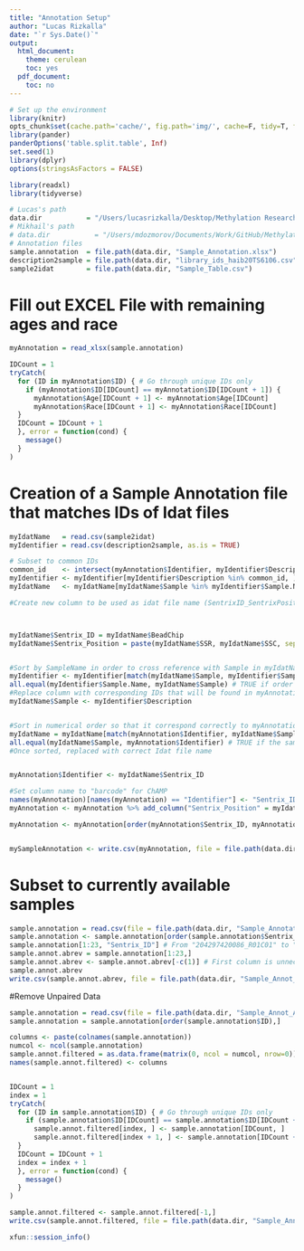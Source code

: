 ```yaml
---
title: "Annotation Setup"
author: "Lucas Rizkalla"
date: "`r Sys.Date()`"
output:
  html_document:
    theme: cerulean
    toc: yes
  pdf_document:
    toc: no
---
```


```r
# Set up the environment
library(knitr)
opts_chunk$set(cache.path='cache/', fig.path='img/', cache=F, tidy=T, fig.keep='high', echo=F, dpi=100, warnings=F, message=F, comment=NA, warning=F, results='as.is', fig.width = 10, fig.height = 6) #out.width=700, 
library(pander)
panderOptions('table.split.table', Inf)
set.seed(1)
library(dplyr)
options(stringsAsFactors = FALSE)
```

```r
library(readxl)
library(tidyverse)
```

```r
# Lucas's path
data.dir           = "/Users/lucasrizkalla/Desktop/Methylation Research-VCU/Methylation850K/data"
# Mikhail's path
# data.dir           = "/Users/mdozmorov/Documents/Work/GitHub/Methylation850K/code"
# Annotation files
sample.annotation  = file.path(data.dir, "Sample_Annotation.xlsx")
description2sample = file.path(data.dir, "library_ids_haib20TS6106.csv")
sample2idat        = file.path(data.dir, "Sample_Table.csv")
```

# Fill out EXCEL File with remaining ages and race 
```r
myAnnotation = read_xlsx(sample.annotation)

IDCount = 1
tryCatch(
  for (ID in myAnnotation$ID) { # Go through unique IDs only
    if (myAnnotation$ID[IDCount] == myAnnotation$ID[IDCount + 1]) {
      myAnnotation$Age[IDCount + 1] <- myAnnotation$Age[IDCount]
      myAnnotation$Race[IDCount + 1] <- myAnnotation$Race[IDCount]
  }
  IDCount = IDCount + 1
  }, error = function(cond) {
    message()
  }
)
```

# Creation of a Sample Annotation file that matches IDs of Idat files

```r
myIdatName   = read.csv(sample2idat)
myIdentifier = read.csv(description2sample, as.is = TRUE)

# Subset to common IDs
common_id    <- intersect(myAnnotation$Identifier, myIdentifier$Description)
myIdentifier <- myIdentifier[myIdentifier$Description %in% common_id, ]
myIdatName   <- myIdatName[myIdatName$Sample %in% myIdentifier$Sample.Name, ]

#Create new column to be used as idat file name (SentrixID_SentrixPosition)



myIdatName$Sentrix_ID = myIdatName$BeadChip
myIdatName$Sentrix_Position = paste(myIdatName$SSR, myIdatName$SSC, sep = "")


#Sort by SampleName in order to cross reference with Sample in myIdatName (should be identical in order)
myIdentifier <- myIdentifier[match(myIdatName$Sample, myIdentifier$Sample.Name), ]
all.equal(myIdentifier$Sample.Name, myIdatName$Sample) # TRUE if order matches
#Replace column with corresponding IDs that will be found in myAnnotation 
myIdatName$Sample <- myIdentifier$Description


#Sort in numerical order so that it correspond correctly to myAnnotation
myIdatName = myIdatName[match(myAnnotation$Identifier, myIdatName$Sample), ] # Works always
all.equal(myIdatName$Sample, myAnnotation$Identifier) # TRUE if the same order
#Once sorted, replaced with correct Idat file name


myAnnotation$Identifier <- myIdatName$Sentrix_ID

#Set column name to "barcode" for ChAMP
names(myAnnotation)[names(myAnnotation) == "Identifier"] <- "Sentrix_ID"
myAnnotation <- myAnnotation %>% add_column("Sentrix_Position" = myIdatName$Sentrix_Position, .after = "Sentrix_ID")

myAnnotation <- myAnnotation[order(myAnnotation$Sentrix_ID, myAnnotation$Sentrix_Position),]


mySampleAnnotation <- write.csv(myAnnotation, file = file.path(data.dir, "Sample_Annotation.csv"))
```

# Subset to currently available samples

```r
sample.annotation = read.csv(file = file.path(data.dir, "Sample_Annotation.csv"))
sample.annotation <- sample.annotation[order(sample.annotation$Sentrix_ID),]
sample.annotation[1:23, "Sentrix_ID"] # From "204297420086_R01C01" to "204297420148_R07C01"
sample.annot.abrev = sample.annotation[1:23,]
sample.annot.abrev <- sample.annot.abrev[-c(1)] # First column is unnecessary
sample.annot.abrev
write.csv(sample.annot.abrev, file = file.path(data.dir, "Sample_Annot_Abrev.csv"), row.names = FALSE)
```

#Remove Unpaired Data

```r
sample.annotation = read.csv(file = file.path(data.dir, "Sample_Annot_Abrev.csv"))
sample.annotation = sample.annotation[order(sample.annotation$ID),] 

columns <- paste(colnames(sample.annotation))
numcol <- ncol(sample.annotation)
sample.annot.filtered = as.data.frame(matrix(0, ncol = numcol, nrow=0))
names(sample.annot.filtered) <- columns


IDCount = 1
index = 1
tryCatch(
  for (ID in sample.annotation$ID) { # Go through unique IDs only
    if (sample.annotation$ID[IDCount] == sample.annotation$ID[IDCount + 1]) {
      sample.annot.filtered[index, ] <- sample.annotation[IDCount, ]
      sample.annot.filtered[index + 1, ] <- sample.annotation[IDCount + 1, ]
  }
  IDCount = IDCount + 1
  index = index + 1
  }, error = function(cond) {
    message()
  }
)

sample.annot.filtered <- sample.annot.filtered[-1,]
write.csv(sample.annot.filtered, file = file.path(data.dir, "Sample_Annot_Filt.csv"), row.names = FALSE)
```


```r
xfun::session_info()
```
